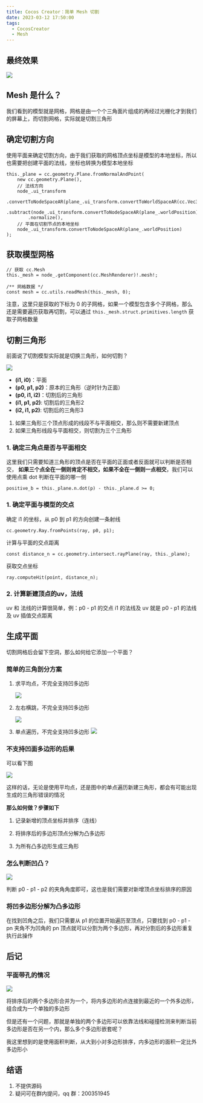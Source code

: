 ```yaml
---
title: Cocos Creator：简单 Mesh 切割
date: 2023-03-12 17:50:00
tags:
  - CocosCreator
  - Mesh
---
```


## 最终效果

![](https://gitee.com/muzzik/images/raw/master/blog/article/24/1.png)

## Mesh 是什么？

我们看到的模型就是网格，网格是由一个个三角面片组成的再经过光栅化才到我们的屏幕上，而切割网格，实际就是切割三角形

## 确定切割方向

使用平面来确定切割方向，由于我们获取的网格顶点坐标是模型的本地坐标，所以也需要把创建平面的法线，坐标也转换为模型本地坐标

```
this._plane = cc.geometry.Plane.fromNormalAndPoint(
	new cc.geometry.Plane(),
	// 法线方向
	node_.ui_transform
		.convertToNodeSpaceAR(plane_.ui_transform.convertToWorldSpaceAR(cc.Vec3.UP))
		.subtract(node_.ui_transform.convertToNodeSpaceAR(plane_.worldPosition))
		.normalize(),
	// 平面在切割节点的本地坐标
	node_.ui_transform.convertToNodeSpaceAR(plane_.worldPosition)
);
```

## 获取模型网格

```
// 获取 cc.Mesh
this._mesh = node_.getComponent(cc.MeshRenderer)!.mesh!;

/** 网格数据 */
const mesh = cc.utils.readMesh(this._mesh, 0);
```

注意，这里只是获取的下标为 0 的子网格，如果一个模型包含多个子网格，那么还是需要遍历获取再切割，可以通过 `this._mesh.struct.primitives.length` 获取子网格数量

## 切割三角形

前面说了切割模型实际就是切换三角形，如何切割？

![](https://gitee.com/muzzik/images/raw/master/blog/article/24/2.png)

- **(i1, i0)**：平面
- **(p0, p1, p2)**：原本的三角形（逆时针为正面）
- **(p0, i1, i2)**：切割后的三角形
- **(i1, p1, p2)**: 切割后的三角形2
- **(i2, i1, p2)**: 切割后的三角形3

1. 如果三角形三个顶点形成的线段不与平面相交，那么则不需要新建顶点
2. 如果三角形线段与平面相交，则切割为三个三角形

### 1. 确定三角点是否与平面相交

这里我们只需要知道三角形的顶点是否在平面的正面或者反面就可以判断是否相交，
**如果三个点全在一侧则肯定不相交，如果不全在一侧则一点相交**，我们可以使用点乘 dot 判断在平面的哪一侧

```
positive_b = this._plane.n.dot(p) - this._plane.d >= 0;
```

### 1. 确定平面与模型的交点

确定 i1 的坐标，从 p0 到 p1 的方向创建一条射线

```
cc.geometry.Ray.fromPoints(ray, p0, p1);
```

计算与平面的交点距离

```
const distance_n = cc.geometry.intersect.rayPlane(ray, this._plane);
```

获取交点坐标

```
ray.computeHit(point, distance_n);
```

### 2. 计算新建顶点的uv，法线

uv 和 法线的计算很简单，例：p0 - p1 的交点 i1 的法线及 uv 就是 p0 - p1 的法线及 uv 插值交点距离

## 生成平面

切割网格后会留下空洞，那么如何给它添加一个平面？

### 简单的三角剖分方案

1. 求平均点，不完全支持凹多边形

   ![](https://gitee.com/muzzik/images/raw/master/blog/article/24/3.png)

2. 左右横跳，不完全支持凹多边形

   ![](https://gitee.com/muzzik/images/raw/master/blog/article/24/4.png)

3. 单点遍历，不完全支持凹多边形
   ![](https://gitee.com/muzzik/images/raw/master/blog/article/24/5.png)

### 不支持凹面多边形的后果

可以看下图

![](https://gitee.com/muzzik/images/raw/master/blog/article/24/6.png)

这样的话，无论是使用平均点，还是图中的单点遍历新建三角形，都会有可能出现生成的三角形错误的情况

**那么如何做？步骤如下**

1. 记录新增的顶点坐标并排序（连线）

2. 将排序后的多边形顶点分解为凸多边形

3. 为所有凸多边形生成三角形

### 怎么判断凹凸？

![](https://gitee.com/muzzik/images/raw/master/blog/article/24/7.png)

判断 p0 - p1 - p2 的夹角角度即可，这也是我们需要对新增顶点坐标排序的原因

### 将凹多边形分解为凸多边形

在找到凹角之后，我们只需要从 p1 的位置开始遍历至顶点，只要找到 p0 - p1 - pn 夹角不为凹角的 pn 顶点就可以分割为两个多边形，再对分割后的多边形重复执行此操作

## 后记

### 平面带孔的情况

![](https://gitee.com/muzzik/images/raw/master/blog/article/24/8.png)

将排序后的两个多边形合并为一个，将内多边形的点连接到最近的一个外多边形，组合成为一个单独的多边形

但是还有一个问题，那就是单独的两个多边形可以依靠法线和碰撞检测来判断当前多边形是否在另一个内，那么多个多边形嵌套呢？

我这里想到的是使用面积判断，从大到小对多边形排序，内多边形的面积一定比外多边形小

## 结语

1. 不提供源码
2. 疑问可在群内提问，qq 群：200351945
